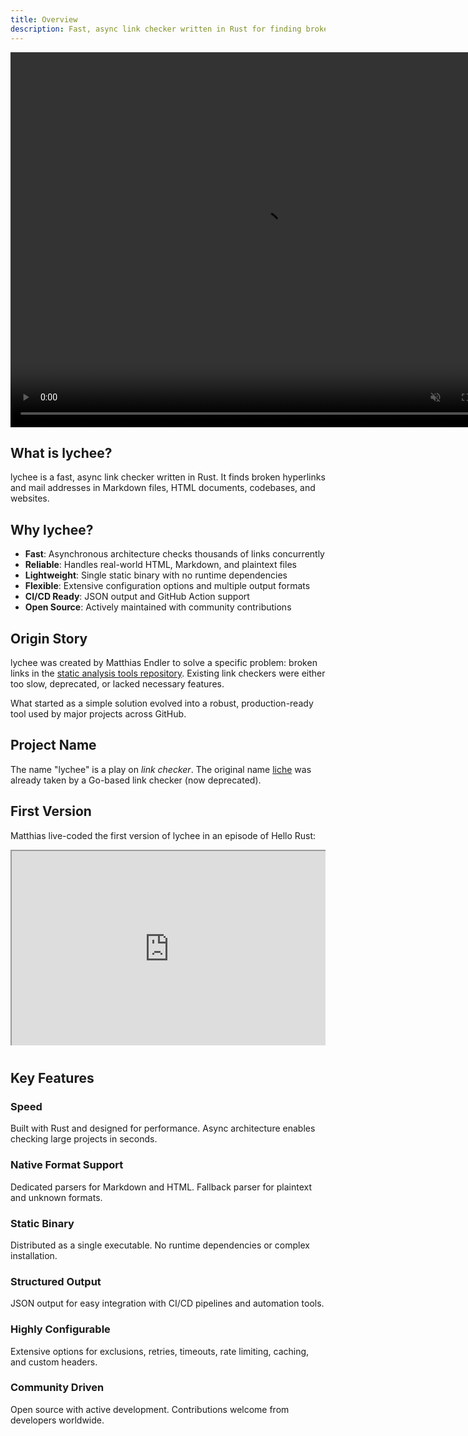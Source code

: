 ```yaml
---
title: Overview
description: Fast, async link checker written in Rust for finding broken hyperlinks and mail addresses in documentation, websites, and codebases.
---
```


<video autoplay loop muted playsinline width="800" height="600">
  <source
    src="/videos/animation.av1.mp4"
    type="video/mp4; codecs=av01.0.05M.08"
  />
  <source src="/videos/animation.h264.mp4" type="video/mp4" />
</video>

## What is lychee?

lychee is a fast, async link checker written in Rust. It finds broken hyperlinks and mail addresses in Markdown files, HTML documents, codebases, and websites.

## Why lychee?

- **Fast**: Asynchronous architecture checks thousands of links concurrently
- **Reliable**: Handles real-world HTML, Markdown, and plaintext files
- **Lightweight**: Single static binary with no runtime dependencies
- **Flexible**: Extensive configuration options and multiple output formats
- **CI/CD Ready**: JSON output and GitHub Action support
- **Open Source**: Actively maintained with community contributions

## Origin Story

lychee was created by Matthias Endler to solve a specific problem: broken links in the [static analysis tools repository](https://github.com/analysis-tools-dev/static-analysis). Existing link checkers were either too slow, deprecated, or lacked necessary features.

What started as a simple solution evolved into a robust, production-ready tool used by major projects across GitHub.

## Project Name

The name "lychee" is a play on _link checker_. The original name [liche](https://github.com/raviqqe/liche) was already taken by a Go-based link checker (now deprecated).

## First Version

Matthias live-coded the first version of lychee in an episode of Hello Rust:

<div style=" position: relative; padding-bottom: 56.25%; padding-top: 30px; height: 0; overflow: hidden; margin-bottom: 40px;">
  <iframe
    style="position: absolute; top: 0; left: 0; width: 100%; height: 100%;"
    src="https://www.youtube.com/embed/DArJCR0HDL8"
    webkitallowfullscreen
    mozallowfullscreen
    allowfullscreen
  ></iframe>
</div>

## Key Features

### Speed
Built with Rust and designed for performance. Async architecture enables checking large projects in seconds.

### Native Format Support
Dedicated parsers for Markdown and HTML. Fallback parser for plaintext and unknown formats.

### Static Binary
Distributed as a single executable. No runtime dependencies or complex installation.

### Structured Output
JSON output for easy integration with CI/CD pipelines and automation tools.

### Highly Configurable
Extensive options for exclusions, retries, timeouts, rate limiting, caching, and custom headers.

### Community Driven
Open source with active development. Contributions welcome from developers worldwide.
